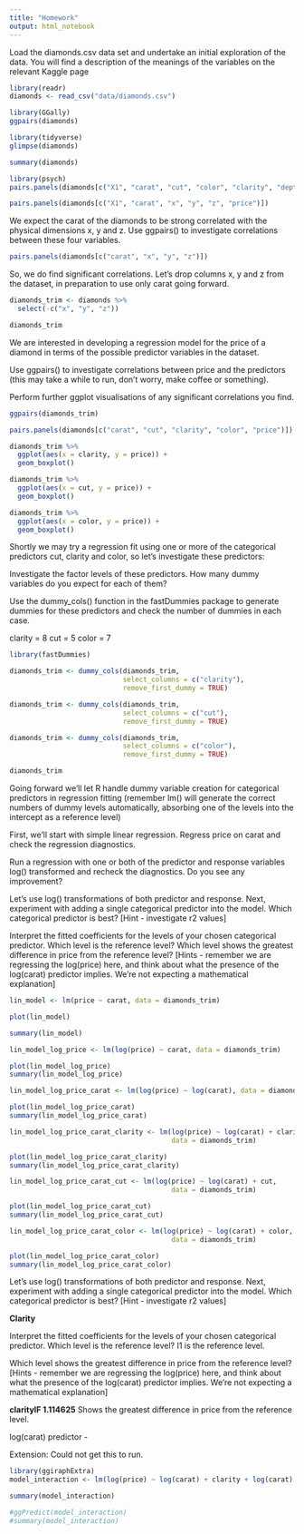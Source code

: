 ```yaml
---
title: "Homework"
output: html_notebook
---
```


Load the diamonds.csv data set and undertake an initial exploration of the data. You will find a description of the meanings of the variables on the relevant Kaggle page

```r
library(readr)
diamonds <- read_csv("data/diamonds.csv")
```

```r
library(GGally)
ggpairs(diamonds)
```
```r
library(tidyverse)
glimpse(diamonds)
```

```r
summary(diamonds)
```

```r
library(psych)
pairs.panels(diamonds[c("X1", "carat", "cut", "color", "clarity", "depth", "table", "price")])
```

```r
pairs.panels(diamonds[c("X1", "carat", "x", "y", "z", "price")])
```

We expect the carat of the diamonds to be strong correlated with the physical dimensions x, y and z. Use ggpairs() to investigate correlations between these four variables.
```r
pairs.panels(diamonds[c("carat", "x", "y", "z")])
```

So, we do find significant correlations. Let’s drop columns x, y and z from the dataset, in preparation to use only carat going forward.

```r
diamonds_trim <- diamonds %>%
  select(-c("x", "y", "z"))
```

```r
diamonds_trim
```

We are interested in developing a regression model for the price of a diamond in terms of the possible predictor variables in the dataset.

Use ggpairs() to investigate correlations between price and the predictors (this may take a while to run, don’t worry, make coffee or something).

Perform further ggplot visualisations of any significant correlations you find.

```r
ggpairs(diamonds_trim)
```

```r
pairs.panels(diamonds[c("carat", "cut", "clarity", "color", "price")])
```

```r
diamonds_trim %>%
  ggplot(aes(x = clarity, y = price)) +
  geom_boxplot()
```

```r
diamonds_trim %>%
  ggplot(aes(x = cut, y = price)) +
  geom_boxplot()
```

```r
diamonds_trim %>%
  ggplot(aes(x = color, y = price)) +
  geom_boxplot()
```
Shortly we may try a regression fit using one or more of the categorical predictors cut, clarity and color, so let’s investigate these predictors:

Investigate the factor levels of these predictors. How many dummy variables do you expect for each of them?

Use the dummy_cols() function in the fastDummies package to generate dummies for these predictors and check the number of dummies in each case.

clarity = 8
cut = 5
color = 7

```r
library(fastDummies)
```

```r
diamonds_trim <- dummy_cols(diamonds_trim, 
                            select_columns = c("clarity"), 
                            remove_first_dummy = TRUE)

```


```r
diamonds_trim <- dummy_cols(diamonds_trim, 
                            select_columns = c("cut"), 
                            remove_first_dummy = TRUE)
```


```r
diamonds_trim <- dummy_cols(diamonds_trim, 
                            select_columns = c("color"), 
                            remove_first_dummy = TRUE)
```

```r
diamonds_trim
```
Going forward we’ll let R handle dummy variable creation for categorical predictors in regression fitting (remember lm() will generate the correct numbers of dummy levels automatically, absorbing one of the levels into the intercept as a reference level)

First, we’ll start with simple linear regression. Regress price on carat and check the regression diagnostics.

Run a regression with one or both of the predictor and response variables log() transformed and recheck the diagnostics. Do you see any improvement?

Let’s use log() transformations of both predictor and response. Next, experiment with adding a single categorical predictor into the model. Which categorical predictor is best? [Hint - investigate r2
 values]

Interpret the fitted coefficients for the levels of your chosen categorical predictor. Which level is the reference level? Which level shows the greatest difference in price from the reference level? [Hints - remember we are regressing the log(price) here, and think about what the presence of the log(carat) predictor implies. We’re not expecting a mathematical explanation]

```r
lin_model <- lm(price ~ carat, data = diamonds_trim)

plot(lin_model)
```

```r
summary(lin_model)
```

```r
lin_model_log_price <- lm(log(price) ~ carat, data = diamonds_trim)

plot(lin_model_log_price)
summary(lin_model_log_price)
```

```r
lin_model_log_price_carat <- lm(log(price) ~ log(carat), data = diamonds_trim)

plot(lin_model_log_price_carat)
summary(lin_model_log_price_carat)
```

```r
lin_model_log_price_carat_clarity <- lm(log(price) ~ log(carat) + clarity, 
                                        data = diamonds_trim)

plot(lin_model_log_price_carat_clarity)
summary(lin_model_log_price_carat_clarity)
```

```r
lin_model_log_price_carat_cut <- lm(log(price) ~ log(carat) + cut, 
                                        data = diamonds_trim)

plot(lin_model_log_price_carat_cut)
summary(lin_model_log_price_carat_cut)
```

```r
lin_model_log_price_carat_color <- lm(log(price) ~ log(carat) + color, 
                                        data = diamonds_trim)

plot(lin_model_log_price_carat_color)
summary(lin_model_log_price_carat_color)
```

Let’s use log() transformations of both predictor and response. Next, experiment with adding a single categorical predictor into the model. Which categorical predictor is best? [Hint - investigate r2
 values]

**Clarity**

Interpret the fitted coefficients for the levels of your chosen categorical predictor. Which level is the reference level? 
I1 is the reference level.

Which level shows the greatest difference in price from the reference level? [Hints - remember we are regressing the log(price) here, and think about what the presence of the log(carat) predictor implies. We’re not expecting a mathematical explanation]

**clarityIF   1.114625** 
Shows the greatest difference in price from the reference level.

log(carat) predictor -


Extension:
Could not get this to run.
```r
library(ggiraphExtra)
model_interaction <- lm(log(price) ~ log(carat) + clarity + log(carat):clarity, data = diamonds_trim)

summary(model_interaction)

#ggPredict(model_interaction)
#summary(model_interaction)
```

